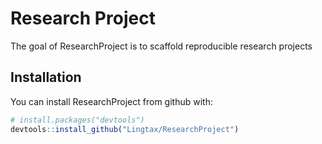 # Research Project

The goal of ResearchProject is to scaffold reproducible research projects

## Installation

You can install ResearchProject from github with:

```r
# install.packages("devtools")
devtools::install_github("Lingtax/ResearchProject")
```

